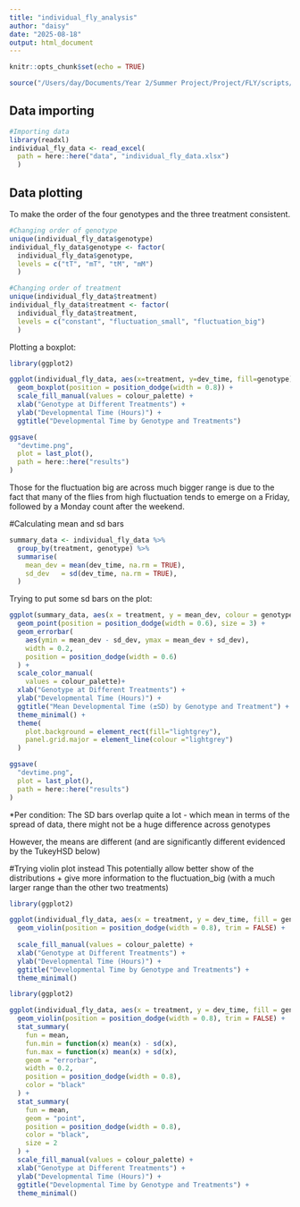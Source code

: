 ```yaml
---
title: "individual_fly_analysis"
author: "daisy"
date: "2025-08-18"
output: html_document
---
```


```r
knitr::opts_chunk$set(echo = TRUE)
```

```r
source("/Users/day/Documents/Year 2/Summer Project/Project/FLY/scripts/S00_data_source.R")
```

## Data importing

```r
#Importing data 
library(readxl)
individual_fly_data <- read_excel(
  path = here::here("data", "individual_fly_data.xlsx")
  )
```

## Data plotting
To make the order of the four genotypes and the three treatment consistent.
```r
#Changing order of genotype
unique(individual_fly_data$genotype)
individual_fly_data$genotype <- factor(
  individual_fly_data$genotype,
  levels = c("tT", "mT", "tM", "mM")
  )

#Changing order of treatment
unique(individual_fly_data$treatment)
individual_fly_data$treatment <- factor(
  individual_fly_data$treatment,
  levels = c("constant", "fluctuation_small", "fluctuation_big")
  )

```

Plotting a boxplot:
```r
library(ggplot2)

ggplot(individual_fly_data, aes(x=treatment, y=dev_time, fill=genotype)) +
  geom_boxplot(position = position_dodge(width = 0.8)) +
  scale_fill_manual(values = colour_palette) + 
  xlab("Genotype at Different Treatments") +
  ylab("Developmental Time (Hours)") +
  ggtitle("Developmental Time by Genotype and Treatments")
```

```r
ggsave(
  "devtime.png",
  plot = last_plot(),
  path = here::here("results")
)
```

Those for the fluctuation big are across much bigger range is due to the fact that many of the flies from high fluctuation tends to emerge on a Friday, followed by a Monday count after the weekend.

#Calculating mean and sd bars

```r
summary_data <- individual_fly_data %>%
  group_by(treatment, genotype) %>%
  summarise(
    mean_dev = mean(dev_time, na.rm = TRUE),
    sd_dev   = sd(dev_time, na.rm = TRUE),
  )
```

Trying to put some sd bars on the plot:
```r
ggplot(summary_data, aes(x = treatment, y = mean_dev, colour = genotype)) +
  geom_point(position = position_dodge(width = 0.6), size = 3) +
  geom_errorbar(
    aes(ymin = mean_dev - sd_dev, ymax = mean_dev + sd_dev),
    width = 0.2,
    position = position_dodge(width = 0.6)
  ) +
  scale_color_manual(
    values = colour_palette)+
  xlab("Genotype at Different Treatments") +
  ylab("Developmental Time (Hours)") +
  ggtitle("Mean Developmental Time (±SD) by Genotype and Treatment") +
  theme_minimal() +
  theme(
    plot.background = element_rect(fill="lightgrey"),
    panel.grid.major = element_line(colour ="lightgrey")
  )
```

```r
ggsave(
  "devtime.png",
  plot = last_plot(),
  path = here::here("results")
)
```

*Per condition:
The SD bars overlap quite a lot - which mean in terms of the spread of data, there might not be a huge difference across genotypes

However, the means are different (and are significantly different evidenced by the TukeyHSD below)

#Trying violin plot instead
This potentially allow better show of the distributions + give more information to the fluctuation_big (with a much larger range than the other two treatments)

```r
library(ggplot2)

ggplot(individual_fly_data, aes(x = treatment, y = dev_time, fill = genotype)) +
  geom_violin(position = position_dodge(width = 0.8), trim = FALSE) + 
  
  scale_fill_manual(values = colour_palette) +
  xlab("Genotype at Different Treatments") +
  ylab("Developmental Time (Hours)") +
  ggtitle("Developmental Time by Genotype and Treatments") +
  theme_minimal()

```

```r
library(ggplot2)

ggplot(individual_fly_data, aes(x = treatment, y = dev_time, fill = genotype)) +
  geom_violin(position = position_dodge(width = 0.8), trim = FALSE) +  # Violin plot
  stat_summary(
    fun = mean,
    fun.min = function(x) mean(x) - sd(x),
    fun.max = function(x) mean(x) + sd(x),
    geom = "errorbar",
    width = 0.2,
    position = position_dodge(width = 0.8),
    color = "black"
  ) +
  stat_summary(
    fun = mean,
    geom = "point",
    position = position_dodge(width = 0.8),
    color = "black",
    size = 2
  ) +
  scale_fill_manual(values = colour_palette) +
  xlab("Genotype at Different Treatments") +
  ylab("Developmental Time (Hours)") +
  ggtitle("Developmental Time by Genotype and Treatments") +
  theme_minimal()

```
